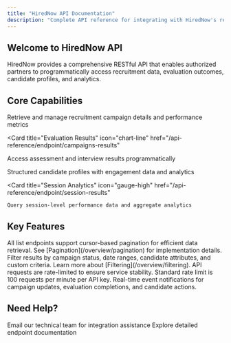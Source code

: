```yaml
---
title: "HiredNow API Documentation"
description: "Complete API reference for integrating with HiredNow's recruitment platform. Access campaign data, evaluation results, candidate insights, and analytics."
---
```


## Welcome to HiredNow API

HiredNow provides a comprehensive RESTful API that enables authorized partners to programmatically access recruitment data, evaluation outcomes, candidate profiles, and analytics.

## Core Capabilities

<CardGroup cols={2}>
  <Card
    title="Campaign Analytics"
    icon="bullhorn"
    href="/api-reference/endpoint/list"
  >
    Retrieve and manage recruitment campaign details and performance metrics
  </Card>

<Card
  title="Evaluation Results"
  icon="chart-line"
  href="/api-reference/endpoint/campaigns-results"
>
  Access assessment and interview results programmatically
</Card>

<Card title="Candidate Insights" icon="users" href="/overview/introduction">
  Structured candidate profiles with engagement data and analytics
</Card>

  <Card
    title="Session Analytics"
    icon="gauge-high"
    href="/api-reference/endpoint/session-results"
  >
    Query session-level performance data and aggregate analytics
  </Card>
</CardGroup>

## Key Features

<AccordionGroup>
  <Accordion title="Pagination Support" icon="list">
    All list endpoints support cursor-based pagination for efficient data
    retrieval. See [Pagination](/overview/pagination) for implementation
    details.
  </Accordion>

<Accordion title="Advanced Filtering" icon="filter">
  Filter results by campaign status, date ranges, candidate attributes, and
  custom criteria. Learn more about [Filtering](/overview/filtering).
</Accordion>

<Accordion title="Rate Limiting" icon="gauge">
  API requests are rate-limited to ensure service stability. Standard rate limit
  is 100 requests per minute per API key.
</Accordion>

  <Accordion title="Webhooks (Coming Soon)" icon="webhook">
    Real-time event notifications for campaign updates, evaluation completions,
    and candidate actions.
  </Accordion>
</AccordionGroup>

## Need Help?

<CardGroup cols={2}>
  <Card
    title="Developer Support"
    icon="headset"
    href="mailto:devsupport@hirednow.com"
  >
    Email our technical team for integration assistance
  </Card>

  <Card title="API Reference" icon="code" href="/api-reference/endpoint/list">
    Explore detailed endpoint documentation
  </Card>
</CardGroup>
